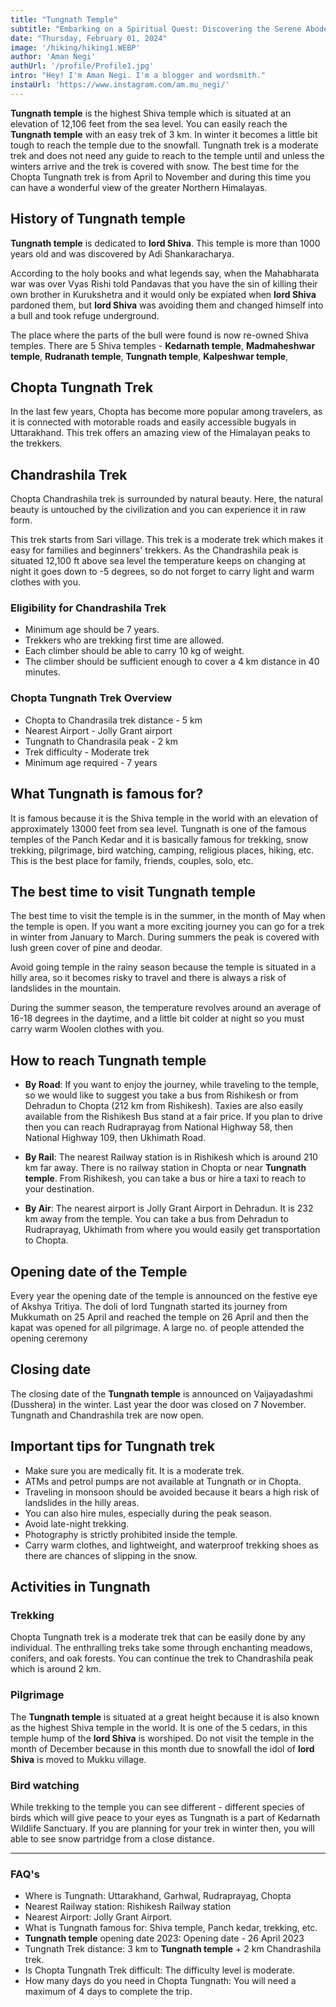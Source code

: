 ```yaml
---
title: "Tungnath Temple"
subtitle: "Embarking on a Spiritual Quest: Discovering the Serene Abode of Tungnath Temple amidst the Majestic Himalayas"
date: "Thursday, February 01, 2024"
image: '/hiking/hiking1.WEBP'
author: 'Aman Negi'
authUrl: '/profile/Profile1.jpg'
intro: "Hey! I'm Aman Negi. I'm a blogger and wordsmith."
instaUrl: 'https://www.instagram.com/am.mu_negi/'
---
```


**Tungnath temple** is the highest Shiva temple which is situated at an elevation of 12,106 feet from the sea level. You can easily reach the **Tungnath temple** with an easy trek of 3 km. In winter it becomes a little bit tough to reach the temple due to the snowfall.
Tungnath trek is a moderate trek and does not need any guide to reach to the temple until and unless the winters arrive and the trek is covered with snow.
The best time for the Chopta Tungnath trek is from April to November and during this time you can have a wonderful view of the greater Northern Himalayas.

## History of Tungnath temple 
**Tungnath temple** is dedicated to **lord Shiva**. This temple is more than 1000 years old and was discovered by Adi Shankaracharya.

According to the holy books and what legends say, when the Mahabharata war was over Vyas Rishi told Pandavas that you have the sin of killing their own brother in Kurukshetra and it would only be expiated when **lord Shiva** pardoned them, but **lord Shiva** was avoiding them and changed himself into a bull and took refuge underground.

The place where the parts of the bull were found is now re-owned Shiva temples. There are 5 Shiva temples -
**Kedarnath temple**, 
**Madmaheshwar temple**,
**Rudranath temple**, 
**Tungnath temple**, 
**Kalpeshwar temple**, 

## Chopta Tungnath Trek
In the last few years, Chopta has become more popular among travelers, as it is connected with motorable roads and easily accessible bugyals in Uttarakhand. This trek offers an amazing view of the Himalayan peaks to the trekkers.

## Chandrashila Trek
Chopta Chandrashila trek is surrounded by natural beauty. Here, the natural beauty is untouched by the civilization and you can experience it in raw form.

This trek starts from Sari village. This trek is a moderate trek which makes it easy for families and beginners' trekkers. As the Chandrashila peak is situated 12,100 ft above sea level the temperature keeps on changing at night it goes down to -5 degrees, so do not forget to carry light and warm clothes with you.

### Eligibility for Chandrashila Trek
* Minimum age should be 7 years.
* Trekkers who are trekking first time are allowed.
* Each climber should be able to carry 10 kg of weight.
* The climber should be sufficient enough to cover a 4 km distance in 40 minutes.

### Chopta Tungnath Trek Overview
* Chopta to Chandrasila trek distance - 5 km
* Nearest Airport - Jolly Grant airport
* Tungnath to Chandrasila peak - 2 km
* Trek difficulty - Moderate trek
* Minimum age required - 7 years

## What Tungnath is famous for?
It is famous because it is the Shiva temple in the world with an elevation of approximately 13000 feet from sea level.
Tungnath is one of the famous temples of the Panch Kedar and it is basically famous for trekking, snow trekking, pilgrimage, bird watching, camping, religious places, hiking, etc.
This is the best place for family, friends, couples, solo, etc. 

## The best time to visit Tungnath temple
The best time to visit the temple is in the summer, in the month of May when the temple is open. If you want a more exciting journey you can go for a trek in winter from January to March. During summers the peak is covered with lush green cover of pine and deodar.

Avoid going temple in the rainy season because the temple is situated in a hilly area, so it becomes risky to travel and there is always a risk of landslides in the mountain. 

During the summer season, the temperature revolves around an average of 16-18 degrees in the daytime, and a little bit colder at night so you must carry warm Woolen clothes with you.

## How to reach Tungnath temple
* **By Road**: 
If you want to enjoy the journey, while traveling to the temple, so we would like to suggest you take a bus from Rishikesh or from Dehradun to Chopta (212 km from Rishikesh).
Taxies are also easily available from the Rishikesh Bus stand at a fair price. If you plan to drive then you can reach Rudraprayag from National Highway 58, then National Highway 109, then Ukhimath Road.

* **By Rail**: 
The nearest Railway station is in Rishikesh which is around 210 km far away. There is no railway station in Chopta or near **Tungnath temple**. From Rishikesh, you can take a bus or hire a taxi to reach to your destination.

* **By Air**: 
The nearest airport is Jolly Grant Airport in Dehradun. It is 232 km away from the temple. You can take a bus from Dehradun to Rudraprayag, Ukhimath from where you would easily get transportation to Chopta.

## Opening date of the Temple 
Every year the opening date of the temple is announced on the festive eye of Akshya Tritiya.
The doli of lord Tungnath started its journey from Mukkumath on 25 April and reached the temple on 26 April and then the kapat was opened for all pilgrimage. A large no. of people attended the opening ceremony 

## Closing date 
The closing date of the **Tungnath temple** is announced on Vaijayadashmi (Dusshera) in the winter. Last year the door was closed on 7 November. Tungnath and Chandrashila trek are now open.

## Important tips for Tungnath trek
* Make sure you are medically fit. It is a moderate trek.
* ATMs and petrol pumps are not available at Tungnath or in Chopta.
* Traveling in monsoon should be avoided because it bears a high risk of landslides in the hilly areas.
* You can also hire mules, especially during the peak season.
* Avoid late-night trekking.
* Photography is strictly prohibited inside the temple.
* Carry warm clothes, and lightweight, and waterproof trekking shoes as there are chances of slipping in the snow.

## Activities in Tungnath 
### Trekking
Chopta Tungnath trek is a moderate trek that can be easily done by any individual. The enthralling treks take some through enchanting meadows, conifers, and oak forests. You can continue the trek to Chandrashila peak which is around 2 km.

### Pilgrimage
The **Tungnath temple** is situated at a great height because it is also known as the highest Shiva temple in the world. It is one of the 5 cedars, in this temple hump of the **lord Shiva** is worshiped. Do not visit the temple in the month of December because in this month due to snowfall the idol of **lord Shiva** is moved to Mukku village. 

### Bird watching
While trekking to the temple you can see different - different species of birds which will give peace to your eyes as Tungnath is a part of Kedarnath Wildlife Sanctuary. If you are planning for your trek in winter then, you will able to see snow partridge from a close distance.  

<hr />
  
### FAQ's
* Where is Tungnath: Uttarakhand, Garhwal, Rudraprayag, Chopta
* Nearest Railway station: Rishikesh Railway station
* Nearest Airport: Jolly Grant Airport.
* What is Tungnath famous for: Shiva temple, Panch kedar, trekking, etc.
* **Tungnath temple** opening date 2023: Opening date - 26 April 2023
* Tungnath Trek distance: 3 km to **Tungnath temple** + 2 km Chandrashila trek.
* Is Chopta Tungnath Trek difficult: The difficulty level is moderate.
* How many days do you need in Chopta Tungnath: You will need a maximum of 4 days to complete the trip.